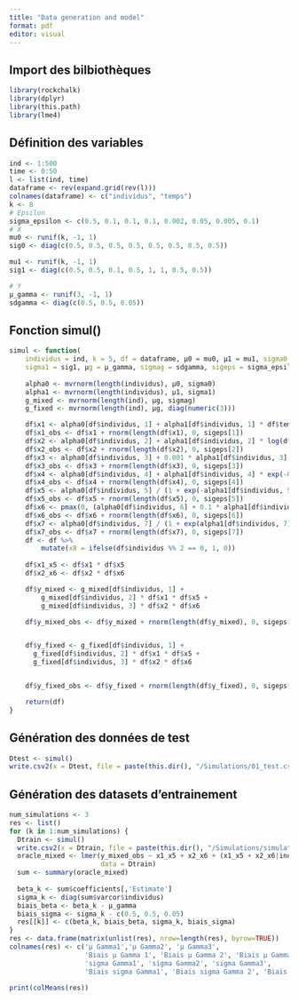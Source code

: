 ```yaml
---
title: "Data generation and model"
format: pdf
editor: visual
---
```


## Import des bilbiothèques

```r
library(rockchalk)
library(dplyr)
library(this.path)
library(lme4)
```

## Définition des variables

```r
ind <- 1:500
time <- 0:50
l <- list(ind, time)
dataframe <- rev(expand.grid(rev(l)))
colnames(dataframe) <- c("individus", "temps")
k <- 8
# Epsilon
sigma_epsilon <- c(0.5, 0.1, 0.1, 0.1, 0.002, 0.05, 0.005, 0.1)
# X
mu0 <- runif(k, -1, 1)
sig0 <- diag(c(0.5, 0.5, 0.5, 0.5, 0.5, 0.5, 0.5, 0.5))

mu1 <- runif(k, -1, 1)
sig1 <- diag(c(0.5, 0.5, 0.1, 0.5, 1, 1, 0.5, 0.5))

# Y
µ_gamma <- runif(3, -1, 1)
sdgamma <- diag(c(0.5, 0.5, 0.05))
```

## Fonction simul()

```r
simul <- function(
    individus = ind, k = 5, df = dataframe, µ0 = mu0, µ1 = mu1, sigma0 = sig0,
    sigma1 = sig1, µg = µ_gamma, sigmag = sdgamma, sigeps = sigma_epsilon) {
  
    alpha0 <- mvrnorm(length(individus), µ0, sigma0)
    alpha1 <- mvrnorm(length(individus), µ1, sigma1)
    g_mixed <- mvrnorm(length(ind), µg, sigmag)
    g_fixed <- mvrnorm(length(ind), µg, diag(numeric(3)))

    df$x1 <- alpha0[df$individus, 1] + alpha1[df$individus, 1] * df$temps
    df$x1_obs <- df$x1 + rnorm(length(df$x1), 0, sigeps[1])
    df$x2 <- alpha0[df$individus, 2] + alpha1[df$individus, 2] * log(df$temps + 1)
    df$x2_obs <- df$x2 + rnorm(length(df$x2), 0, sigeps[2])
    df$x3 <- alpha0[df$individus, 3] + 0.001 * alpha1[df$individus, 3] * (df$temps^2)
    df$x3_obs <- df$x3 + rnorm(length(df$x3), 0, sigeps[3])
    df$x4 <- alpha0[df$individus, 4] + alpha1[df$individus, 4] * exp(-0.1 * df$temps)
    df$x4_obs <- df$x4 + rnorm(length(df$x4), 0, sigeps[4])
    df$x5 <- alpha0[df$individus, 5] / (1 + exp(-alpha1[df$individus, 5] * df$temps))
    df$x5_obs <- df$x5 + rnorm(length(df$x5), 0, sigeps[5])
    df$x6 <- pmax(0, (alpha0[df$individus, 6] + 0.1 * alpha1[df$individus, 6] * df$temps)^2)
    df$x6_obs <- df$x6 + rnorm(length(df$x6), 0, sigeps[6])
    df$x7 <- alpha0[df$individus, 7] / (1 + exp(alpha1[df$individus, 7] * df$temps))
    df$x7_obs <- df$x7 + rnorm(length(df$x7), 0, sigeps[7])
    df <- df %>%
        mutate(x8 = ifelse(df$individus %% 2 == 0, 1, 0))
    
    df$x1_x5 <- df$x1 * df$x5
    df$x2_x6 <- df$x2 * df$x6

    df$y_mixed <- g_mixed[df$individus, 1] +
        g_mixed[df$individus, 2] * df$x1 * df$x5 +
        g_mixed[df$individus, 3] * df$x2 * df$x6

    df$y_mixed_obs <- df$y_mixed + rnorm(length(df$y_mixed), 0, sigeps[8])


    df$y_fixed <- g_fixed[df$individus, 1] + 
      g_fixed[df$individus, 2] * df$x1 * df$x5 + 
      g_fixed[df$individus, 3] * df$x2 * df$x6


    df$y_fixed_obs <- df$y_fixed + rnorm(length(df$y_fixed), 0, sigeps[8])

    return(df)
}
```

## Génération des données de test

```r
Dtest <- simul()
write.csv2(x = Dtest, file = paste(this.dir(), "/Simulations/01_test.csv", sep=""), row.names = FALSE)
```

## Génération des datasets d'entrainement

```r
num_simulations <- 3
res <- list()
for (k in 1:num_simulations) {
  Dtrain <- simul()
  write.csv2(x = Dtrain, file = paste(this.dir(), "/Simulations/simulation", as.character(k) ,".csv", sep = ""), row.names = FALSE)
  oracle_mixed <- lmer(y_mixed_obs ~ x1_x5 + x2_x6 + (x1_x5 + x2_x6|individus),
                       data = Dtrain)
  sum <- summary(oracle_mixed)
  
  beta_k <- sum$coefficients[,'Estimate']
  sigma_k <- diag(sum$varcor$individus)
  biais_beta <- beta_k - µ_gamma
  biais_sigma <- sigma_k - c(0.5, 0.5, 0.05)
  res[[k]] <- c(beta_k, biais_beta, sigma_k, biais_sigma)
}
res <- data.frame(matrix(unlist(res), nrow=length(res), byrow=TRUE))
colnames(res) <- c('µ Gamma1','µ Gamma2', 'µ Gamma3',
                   'Biais µ Gamma 1', 'Biais µ Gamma 2', 'Biais µ Gamma3',
                   'sigma Gamma1', 'sigma Gamma2', 'sigma Gamma3',
                   'Biais sigma Gamma1', 'Biais sigma Gamma 2', 'Biais sigma Gamma3')
```

```r
print(colMeans(res))
```
